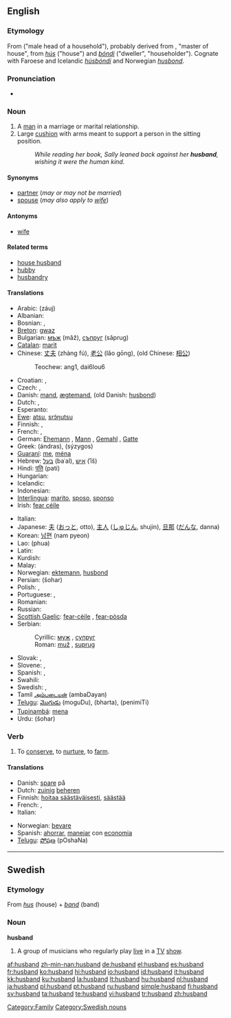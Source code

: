 ==English==

{{rank|certainly|big|road|550|husband|blockquote|effect|wanted}}

===Etymology===
From {{OE.}} {{term|hūsbonda||lang=ang}} ("male head of a household"), probably derived from {{ON.}} {{term|húsbóndi|lang=non}}, "master of house", from ''[[hús]]'' ("house") and ''[[bóndi]]'' ("dweller", "householder"). Cognate with Faroese and Icelandic ''[[húsbóndi]]'' and Norwegian ''[[husbond]]''.

===Pronunciation===
* {{audio|en-us-husband.ogg|Audio (US)}}

===Noun===
{{en-noun}}

# A [[man]] in a marriage or marital relationship.
# Large [[cushion]] with arms meant to support a person in the sitting position.
#: ''While reading her book, Sally leaned back against her '''husband''', wishing it were the human kind.''

====Synonyms====
* [[partner]] (''may or may not be married'')
* [[spouse]] (''may also apply to [[wife]]'')

====Antonyms====
* [[wife]]

====Related terms====
* [[house husband]]
* [[hubby]]
* [[husbandry]]

====Translations====
{{trans-top|male partner of woman in marriage}}
* Arabic: {{ARchar|[[زوج]]}} (záuj) {{m}}
* Albanian: {{t-|sq|burrë|xs=Albanian}}
* Bosnian: {{t-|bs|muž|m}}, {{t-|bs|suprug|m}}
* [[Breton]]: [[gwaz]] {{m}}
* Bulgarian: [[мъж]] {{m}} (mǎž), [[съпруг]] (sǎprug) {{m}}
* [[Catalan]]: [[marit]] {{m}}
* Chinese: [[丈夫]] (zhàng fú), [[老公]] (lǎo gōng), (old Chinese: [[相公]])
*: Teochew: ang1, dai6lou6
* Croatian: {{t+|hr|muž|m}}, {{t-|hr|suprug|m}}
* Czech: {{t-|cs|manžel|m}}, {{t+|cs|muž|m}}
* Danish: [[mand]], [[ægtemand]], (old Danish: [[husbond]])
* Dutch: {{t+|nl|man|m}}, {{t+|nl|echtgenoot|m}}
* Esperanto: {{t+|eo|edzo|xs=Esperanto}}
* [[Ewe]]: [[atsu]], [[srɔ̃ŋutsu]]
* Finnish: {{t+|fi|mies}}, {{t+|fi|aviomies}}
* French: {{t+|fr|mari|m}}, {{t+|fr|époux|m}}
* German: [[Ehemann]] {{m}}, [[Mann]] {{m}}, [[Gemahl]] {{m}}, [[Gatte]] {{m}}
* Greek: {{t+|el|άνδρας|m|sc=Grek}} (ándras), {{t+|el|σύζυγος|m|sc=Grek}} (sýzygos)
* [[Guaraní]]: [[me]], [[ména]]
* Hebrew: [[בעל]] {{m}} (baʿal), [[איש]] {{m}} (ʾîš)
* Hindi: [[पति]] (pati) {{m}}
* Hungarian: {{t+|hu|férj}}
* Icelandic: {{t+|is|eiginmaður}}
* Indonesian: {{t+|id|suami|xs=Indonesian}}
* [[Interlingua]]: [[marito]], [[sposo]], [[sponso]]
* Irish: [[fear céile]]
{{trans-mid}}
* Italian: {{t+|it|marito|m}}
* Japanese: [[夫]] ([[おっと]], otto), [[主人]] ([[しゅじん]], shujin), [[旦那]] ([[だんな]], danna)
* Korean: [[남편]] (nam pyeon)
* Lao: {{Laoo|[[ຜົວ]]}} (phua)
* Latin: {{t+|la|maritus|m}}
* Kurdish: {{KUchar|[[مێرد]]}}
* Malay: {{t-|ms|suami|xs=Malay}}
* Norwegian: [[ektemann]], [[husbond]]
* Persian: {{FAchar|[[شوهر]]}} (šohar)
* Polish: {{t+|pl|mąż|m}}, {{t+|pl|małżonek|m}}
* Portuguese: {{t+|pt|marido|m}}, {{t+|pt|esposo|m}}
* Romanian: {{t-|ro|soţ|m}}
* Russian: {{t+|ru|муж|m|sc=Cyrl}}
* [[Scottish Gaelic]]: [[fear-cèile]] {{m}}, [[fear-pòsda]] {{f}}
* Serbian:
*: Cyrillic: [[муж#Serbian|муж]] {{m}}, [[супруг#Serbian|супруг]] {{m}}
*: Roman: [[muž#Serbian|muž]] {{m}}, [[suprug#Serbian|suprug]] {{m}}
* Slovak: {{t-|sk|manžel|m}}, {{t-|sk|muž|m}}
* Slovene: {{t+|sl|mož|m}}, {{t+|sl|soprog|m}}
* Spanish: {{t+|es|marido|m}}, {{t+|es|esposo|m}}
* Swahili: {{t-|sw|mume|xs=Swahili}}
* Swedish: {{t+|sv|make|c}}, {{t+|sv|man|c}}
* Tamil [[அம்படையன்]] (ambaDayan)
* [[Telugu]]: [[మొగుడు]] (moguDu), {{t|te|భర్త|sc=Telu}} (bharta), {{t|te|పెనిమిటి|sc=Telu}} (penimiTi)
* [[Tupinambá]]: [[mena]]
* Urdu: {{URchar|[[شوہر]]}} (šohar)
{{trans-bottom}}

{{trans-top|cushion}}
{{trans-mid}}
{{trans-bottom}}

===Verb===
{{en-verb}}

# {{transitive}} To [[conserve]], to [[nurture]], to [[farm]].

====Translations====
{{trans-top|to conserve}}
* Danish: [[spare]] på
* Dutch: [[zuinig]] [[beheren]]
* Finnish: [[hoitaa säästäväisesti]], [[säästää]]
* French: {{t+|fr|économiser}}, {{t+|fr|ménager}}
* Italian: {{t-|it|dosare}}
{{trans-mid}}
* Norwegian: [[bevare]]
* Spanish: [[ahorrar]], [[manejar]] con [[economia]]
* [[Telugu]]: [[పోషణ]] (pOshaNa)
{{trans-bottom}}

----

==Swedish==

===Etymology===
From ''[[hus]]'' (house) + ''[[band]]'' (band)

===Noun===
'''husband'''

# A group of musicians who regularly play [[live]] in a [[TV]] [[show]].

[[Category:Family]]
[[Category:Swedish nouns]]

[[af:husband]]
[[zh-min-nan:husband]]
[[de:husband]]
[[el:husband]]
[[es:husband]]
[[fr:husband]]
[[ko:husband]]
[[hi:husband]]
[[io:husband]]
[[id:husband]]
[[it:husband]]
[[kk:husband]]
[[ku:husband]]
[[la:husband]]
[[lt:husband]]
[[hu:husband]]
[[nl:husband]]
[[ja:husband]]
[[pl:husband]]
[[pt:husband]]
[[ru:husband]]
[[simple:husband]]
[[fi:husband]]
[[sv:husband]]
[[ta:husband]]
[[te:husband]]
[[vi:husband]]
[[tr:husband]]
[[zh:husband]]